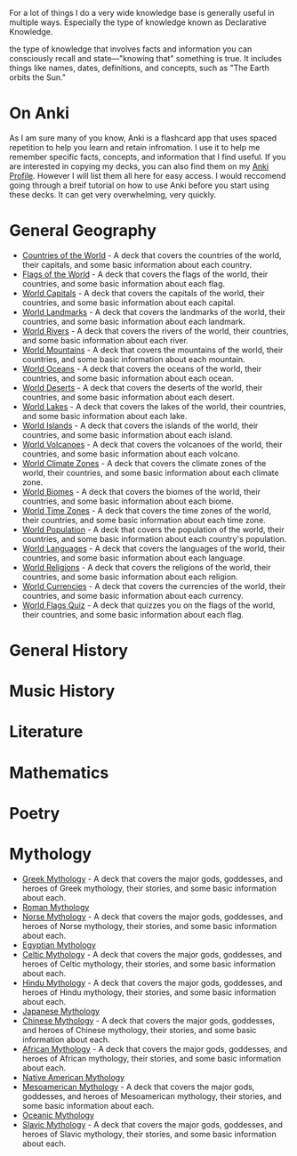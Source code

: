 <Box>For a lot of things I do a very wide knowledge base is generally useful in multiple ways. 
Especially the type of knowledge known as Declarative Knowledge.</Box>

<Collapse title="What is Declarative Knowledge?"> the type of knowledge that involves facts and information you can consciously recall and 
state—"knowing that" something is true. It includes things like names, dates, definitions, and concepts, such as "The Earth orbits the Sun."</Collapse>

# On Anki 
As I am sure many of you know, Anki is a flashcard app that uses spaced repetition to help you learn and retain infromation. I use it to help me remember 
specific facts, concepts, and information that I find useful. If you are interested in copying my decks, you can also find them on my [Anki Profile](https://ankiweb.net/shared/info/1234567890).
However I will list them all here for easy access. I would reccomend going through a breif tutorial on how to use Anki before you start using these decks. It can get very overwhelming, very quickly.

# General Geography 

- [Countries of the World](https://ankiweb.net/shared/info/1234567890) - A deck that covers the countries of the world, their capitals, and some basic information about each country.
- [Flags of the World](https://ankiweb.net/shared/info/1234567890) - A deck that covers the flags of the world, their countries, and some basic information about each flag.
- [World Capitals](https://ankiweb.net/shared/info/1234567890) - A deck that covers the capitals of the world, their countries, and some basic information about each capital.
- [World Landmarks](https://ankiweb.net/shared/info/1234567890) - A deck that covers the landmarks of the world, their countries, and some basic information about each landmark.
- [World Rivers](https://ankiweb.net/shared/info/1234567890) - A deck that covers the rivers of the world, their countries, and some basic information about each river.
- [World Mountains](https://ankiweb.net/shared/info/1234567890) - A deck that covers the mountains of the world, their countries, and some basic information about each mountain.
- [World Oceans](https://ankiweb.net/shared/info/1234567890) - A deck that covers the oceans of the world, their countries, and some basic information about each ocean.
- [World Deserts](https://ankiweb.net/shared/info/1234567890) - A deck that covers the deserts of the world, their countries, and some basic information about each desert.
- [World Lakes](https://ankiweb.net/shared/info/1234567890) - A deck that covers the lakes of the world, their countries, and some basic information about each lake.
- [World Islands](https://ankiweb.net/shared/info/1234567890) - A deck that covers the islands of the world, their countries, and some basic information about each island.
- [World Volcanoes](https://ankiweb.net/shared/info/1234567890) - A deck that covers the volcanoes of the world, their countries, and some basic information about each volcano.
- [World Climate Zones](https://ankiweb.net/shared/info/1234567890) - A deck that covers the climate zones of the world, their countries, and some basic information about each climate zone.
- [World Biomes](https://ankiweb.net/shared/info/1234567890) - A deck that covers the biomes of the world, their countries, and some basic information about each biome.
- [World Time Zones](https://ankiweb.net/shared/info/1234567890) - A deck that covers the time zones of the world, their countries, and some basic information about each time zone.
- [World Population](https://ankiweb.net/shared/info/1234567890) - A deck that covers the population of the world, their countries, and some basic information about each country's population.
- [World Languages](https://ankiweb.net/shared/info/1234567890) - A deck that covers the languages of the world, their countries, and some basic information about each language.
- [World Religions](https://ankiweb.net/shared/info/1234567890) - A deck that covers the religions of the world, their countries, and some basic information about each religion.
- [World Currencies](https://ankiweb.net/shared/info/1234567890) - A deck that covers the currencies of the world, their countries, and some basic information about each currency.
- [World Flags Quiz](https://ankiweb.net/shared/info/1234567890) - A deck that quizzes you on the flags of the world, their countries, and some basic information about each flag.

# General History 

# Music History 

# Literature 

# Mathematics 

# Poetry 

# Mythology 
- [Greek Mythology](https://ankiweb.net/shared/info/1234567890) - A deck that covers the major gods, goddesses, and heroes of Greek mythology, their stories, and some basic information about each.
- [Roman Mythology](https://ankiweb.net/shared/info/1234567890)
- [Norse Mythology](https://ankiweb.net/shared/info/1234567890) - A deck that covers the major gods, goddesses, and heroes of Norse mythology, their stories, and some basic information about each.
- [Egyptian Mythology](https://ankiweb.net/shared/info/1234567890)
- [Celtic Mythology](https://ankiweb.net/shared/info/1234567890) - A deck that covers the major gods, goddesses, and heroes of Celtic mythology, their stories, and some basic information about each.
- [Hindu Mythology](https://ankiweb.net/shared/info/1234567890) - A deck that covers the major gods, goddesses, and heroes of Hindu mythology, their stories, and some basic information about each.
- [Japanese Mythology](https://ankiweb.net/shared/info/1234567890)
- [Chinese Mythology](https://ankiweb.net/shared/info/1234567890) - A deck that covers the major gods, goddesses, and heroes of Chinese mythology, their stories, and some basic information about each.
- [African Mythology](https://ankiweb.net/shared/info/1234567890) - A deck that covers the major gods, goddesses, and heroes of African mythology, their stories, and some basic information about each.
- [Native American Mythology](https://ankiweb.net/shared/info/1234567890)
- [Mesoamerican Mythology](https://ankiweb.net/shared/info/1234567890) - A deck that covers the major gods, goddesses, and heroes of Mesoamerican mythology, their stories, and some basic information about each.
- [Oceanic Mythology](https://ankiweb.net/shared/info/1234567890)
- [Slavic Mythology](https://ankiweb.net/shared/info/1234567890) - A deck that covers the major gods, goddesses, and heroes of Slavic mythology, their stories, and some basic information about each.


